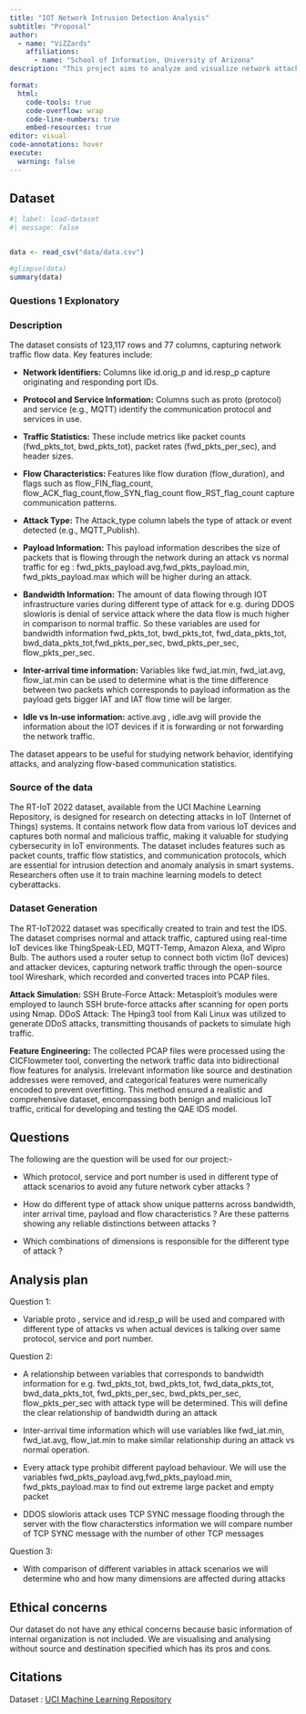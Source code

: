 ```yaml
---
title: "IOT Network Intrusion Detection Analysis"
subtitle: "Proposal"
author: 
  - name: "ViZZards"
    affiliations:
      - name: "School of Information, University of Arizona"
description: "This project aims to analyze and visualize network attacks within Internet of Things (IoT) environments using the RT-IoT 2022 dataset, which includes network traffic data from both normal and malicious activities across various IoT devices. By examining metrics like protocol usage, bandwidth, payload size, and flow characteristics, the study seeks to identify distinctive patterns associated with different types of attacks. These insights will contribute to developing more effective intrusion detection strategies, enhancing cybersecurity within IoT systems. Ethical considerations are minimal, as the dataset excludes sensitive information."

format:
  html:
    code-tools: true
    code-overflow: wrap
    code-line-numbers: true
    embed-resources: true
editor: visual
code-annotations: hover
execute:
  warning: false
---
```


## Dataset

```r
#| label: load-dataset
#| message: false


data <- read_csv("data/data.csv")

#glimpse(data)
summary(data)
```

### Questions 1 Explonatory

### Description

The dataset consists of 123,117 rows and 77 columns, capturing network traffic flow data. Key features include:

-   **Network Identifiers:** Columns like id.orig_p and id.resp_p capture originating and responding port IDs.

-   **Protocol and Service Information:** Columns such as proto (protocol) and service (e.g., MQTT) identify the communication protocol and services in use.

-   **Traffic Statistics:** These include metrics like packet counts (fwd_pkts_tot, bwd_pkts_tot), packet rates (fwd_pkts_per_sec), and header sizes.

-   **Flow Characteristics:** Features like flow duration (flow_duration), and flags such as flow_FIN_flag_count, flow_ACK_flag_count,flow_SYN_flag_count flow_RST_flag_count capture communication patterns.

-   **Attack Type:** The Attack_type column labels the type of attack or event detected (e.g., MQTT_Publish).

-   **Payload Information:** This payload information describes the size of packets that is flowing through the network during an attack vs normal traffic for eg : fwd_pkts_payload.avg,fwd_pkts_payload.min, fwd_pkts_payload.max which will be higher during an attack.

-   **Bandwidth Information:** The amount of data flowing through IOT infrastructure varies during different type of attack for e.g. during DDOS slowloris is denial of service attack where the data flow is much higher in comparison to normal traffic. So these variables are used for bandwidth information fwd_pkts_tot, bwd_pkts_tot, fwd_data_pkts_tot, bwd_data_pkts_tot,fwd_pkts_per_sec, bwd_pkts_per_sec, flow_pkts_per_sec.

-   **Inter-arrival time information:** Variables like fwd_iat.min, fwd_iat.avg, flow_iat.min can be used to determine what is the time difference between two packets which corresponds to payload information as the payload gets bigger IAT and IAT flow time will be larger.

-   **Idle vs In-use information:** active.avg , idle.avg will provide the information about the IOT devices if it is forwarding or not forwarding the network traffic.

The dataset appears to be useful for studying network behavior, identifying attacks, and analyzing flow-based communication statistics.

### Source of the data

The RT-IoT 2022 dataset, available from the UCI Machine Learning Repository, is designed for research on detecting attacks in IoT (Internet of Things) systems. It contains network flow data from various IoT devices and captures both normal and malicious traffic, making it valuable for studying cybersecurity in IoT environments. The dataset includes features such as packet counts, traffic flow statistics, and communication protocols, which are essential for intrusion detection and anomaly analysis in smart systems. Researchers often use it to train machine learning models to detect cyberattacks.

### Dataset Generation

The RT-IoT2022 dataset was specifically created to train and test the IDS. The dataset comprises normal and attack traffic, captured using real-time IoT devices like ThingSpeak-LED, MQTT-Temp, Amazon Alexa, and Wipro Bulb. The authors used a router setup to connect both victim (IoT devices) and attacker devices, capturing network traffic through the open-source tool Wireshark, which recorded and converted traces into PCAP files.

**Attack Simulation:** SSH Brute-Force Attack: Metasploit’s modules were employed to launch SSH brute-force attacks after scanning for open ports using Nmap. DDoS Attack: The Hping3 tool from Kali Linux was utilized to generate DDoS attacks, transmitting thousands of packets to simulate high traffic.

**Feature Engineering:** The collected PCAP files were processed using the CICFlowmeter tool, converting the network traffic data into bidirectional flow features for analysis. Irrelevant information like source and destination addresses were removed, and categorical features were numerically encoded to prevent overfitting. This method ensured a realistic and comprehensive dataset, encompassing both benign and malicious IoT traffic, critical for developing and testing the QAE IDS model.

## Questions

The following are the question will be used for our project:-

-   Which protocol, service and port number is used in different type of attack scenarios to avoid any future network cyber attacks ?

-   How do different type of attack show unique patterns across bandwidth, inter arrival time, payload and flow characteristics ? Are these patterns showing any reliable distinctions between attacks ?

-   Which combinations of dimensions is responsible for the different type of attack ?

## Analysis plan

Question 1:

-   Variable proto , service and id.resp_p will be used and compared with different type of attacks vs when actual devices is talking over same protocol, service and port number.

Question 2:

-   A relationship between variables that corresponds to bandwidth information for e.g. fwd_pkts_tot, bwd_pkts_tot, fwd_data_pkts_tot, bwd_data_pkts_tot, fwd_pkts_per_sec, bwd_pkts_per_sec, flow_pkts_per_sec with attack type will be determined. This will define the clear relationship of bandwidth during an attack

-   Inter-arrival time information which will use variables like fwd_iat.min, fwd_iat.avg, flow_iat.min to make similar relationship during an attack vs normal operation.

-   Every attack type prohibit different payload behaviour. We will use the variables fwd_pkts_payload.avg,fwd_pkts_payload.min, fwd_pkts_payload.max to find out extreme large packet and empty packet

-   DDOS slowloris attack uses TCP SYNC message flooding through the server with the flow characterstics information we will compare number of TCP SYNC message with the number of other TCP messages

Question 3:

-   With comparison of different variables in attack scenarios we will determine who and how many dimensions are affected during attacks

## Ethical concerns

Our dataset do not have any ethical concerns because basic information of internal organization is not included. We are visualising and analysing without source and destination specified which has its pros and cons.

## Citations

| Dataset : [UCI Machine Learning Repository](https://archive.ics.uci.edu/dataset/942/rt-iot2022)
